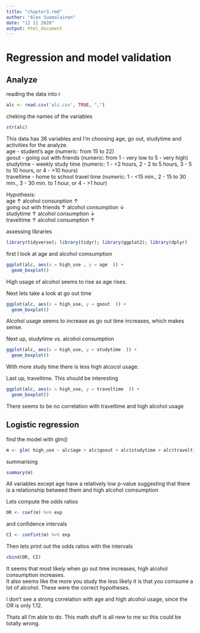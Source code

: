 ```yaml
---
title: "chapter3.rmd"
author: "Alex Suomalainen"
date: "12 11 2020"
output: html_document
---
```


# Regression and model validation
## Analyze

reading the data into r
```r
alc <- read.csv('alc.csv', TRUE, ",")
```

cheking the names of the variables
```r
str(alc)
```
This data has 36 variables and I'm choosing age, go out, studytime and activities for the analyze.  
age - student's age (numeric: from 15 to 22)  
goout - going out with friends (numeric: from 1 - very low to 5 - very high)   
studytime - weekly study time (numeric: 1 - <2 hours, 2 - 2 to 5 hours, 3 - 5 to 10 hours, or 4 - >10 hours)  
traveltime - home to school travel time (numeric: 1 - <15 min., 2 - 15 to 30 min., 3 - 30 min. to 1 hour, or 4 - >1 hour)

Hypothesis:  
age ↑  alcohol consunption ↑  
going out with friends ↑ alcohol consumption ↓  
studytime ↑ alcohol consumption ↓  
traveltime ↑ alcohol consumption ↑

assessing libraries 
```r
library(tidyverse); library(tidyr); library(ggplot2); library(dplyr)
```

first I look at age and alcohol comsumption
```r
ggplot(alc, aes(x = high_use , y = age  )) +
  geom_boxplot()
```

High usage of alcohol seems to rise as age rises.  

Next lets take a look at go out time
```r
ggplot(alc, aes(x = high_use, y = goout  )) +
  geom_boxplot()
```

Alcohol usage seems to increase as go out time increases, which makes sense.  

Next up, studytime vs. alcohol consumption
```r
ggplot(alc, aes(x = high_use, y = studytime  )) +
  geom_boxplot()
```

With more study time there is less high alcocol usage. 

Last up, traveltime. This should be interesting
```r
ggplot(alc, aes(x = high_use, y = traveltime  )) +
  geom_boxplot()
```

There seems to be no correlation with traveltime and high alcohol usage

## Logistic regression

find the model with glm()  
```r
m <- glm( high_use ~ alc$age + alc$goout + alc$studytime + alc$traveltime, data = alc, family = "binomial" )
```

summarising
```r
summary(m)
```

All variables except age have a relatively low p-value suggesting that there is a relationship betweed them and high alcohol comsumption  

Lets compute the odds ratios  
```r
OR <- coef(m) %>% exp
```
and confidence intervals 
```r
CI <- confint(m) %>% exp
```

Then lets print out the odds ratios with the intervals
```r
cbind(OR, CI)
```

It seems that most likely when go out time increases, high alcohol consumption increases.  
It also seems like the more you study the less likely it is that you comsume a lot of alcohol. 
These were the correct hypotheses.

I don't see a strong correlation with age and high alcohol usage, since the OR is only 1.12.

Thats all I'm able to do. This math stuff is all new to me so this could be totally wrong. 









